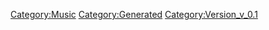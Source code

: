 {{Music
 |Name=妖精
 |ID=74
 |Cov=72
 |Cd=6
 |Nam=72
 |Div=72
 |Ma=3
 |SerieId=2
 |SerieLogoId=2
 |WavId=72
 |VariationId=0
 |Dsc=72
 |Strt=10
 |ValkyrieBattle=1
 |ValkyrieIntro=1
 |ValkyrieIntroSky=1
 |DivaSolo=1
 |DivaMulti=1
 |Exp=3
 |OfficialName=妖精
 |VocalName=シェリル・ノーム starring May'n
 |Description=作品：マクロスF<br /><br />歌手：シェリル・ノーム starring May'n<br /><br />作詞：真名杏樹<br />作曲：菅野よう子
 |StoryTitle=
 |StoryDesc=
 |BuyURL=https://recochoku.jp/song/S20177071/single?ds=34295882
 |BannerId=3
 |AnmStoreURL=https://anime.dmkt-sp.jp/animestore/ci_pc?workId=20494
}}
[[Category:Music]]
[[Category:Generated]]
[[Category:Version_v_0.1]]
